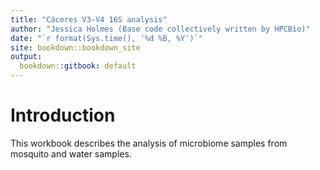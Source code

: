 ```yaml
---
title: "Cáceres V3-V4 16S analysis"
author: "Jessica Holmes (Base code collectively written by HPCBio)"
date: "`r format(Sys.time(), '%d %B, %Y')`"
site: bookdown::bookdown_site
output:
  bookdown::gitbook: default
---
```


# Introduction

This workbook describes the analysis of microbiome samples from mosquito and water samples.
